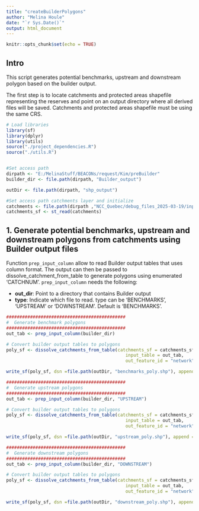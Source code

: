 ```yaml
---
title: "createBuilderPolygons"
author: "Melina Houle"
date: "`r Sys.Date()`"
output: html_document
---
```


```r
knitr::opts_chunk$set(echo = TRUE)
```

## Intro

This script generates potential benchmarks, upstream and downstream polygon based on the builder output. 

The first step is to locate catchments and protected areas shapefile representing the reserves and point on an output directory where all derived files will be saved. Catchments and protected areas shapefile must be using the same CRS. 

```r
# Load libraries
library(sf)
library(dplyr)
library(utils)
source("./project_dependencies.R")
source("./utils.R")


#Set access path 
dirpath <- "E:/MelinaStuff/BEACONs/request/Kim/preBuilder"
builder_dir <- file.path(dirpath, "Builder_output")

outDir <- file.path(dirpath, "shp_output")

#Set access path catchments layer and initialize
catchments <- file.path(dirpath ,"NCC_Quebec/debug_files_2025-03-19/input", "QC_catch.shp")
catchments_sf <- st_read(catchments)

```

## 1. Generate potential benchmarks, upstream and downstream polygons from catchments using Builder output files

Function `prep_input_column` allow to read Builder output tables that uses column format. The output can then be passed to dissolve_catchment_from_table to generate polygons using enumerated 'CATCHNUM'. `prep_input_column` needs the following:

- **out_dir**: Point to a directory that contains Builder output
- **type**: Indicate which file to read. type can be 'BENCHMARKS', 'UPSTREAM' or 'DOWNSTREAM'. Default is 'BENCHMARKS'.

```r
#############################################
#  Generate benchmark polygons
#############################################
out_tab <- prep_input_column(builder_dir)

# Convert builder output tables to polygons
poly_sf <- dissolve_catchments_from_table(catchments_sf = catchments_sf, 
                                             input_table = out_tab, 
                                             out_feature_id = "network")

write_sf(poly_sf, dsn =file.path(outDir, "benchmarks_poly.shp"), append = FALSE)

#############################################
#  Generate upstream polygons
#############################################
out_tab <- prep_input_column(builder_dir, "UPSTREAM")

# Convert builder output tables to polygons
poly_sf <- dissolve_catchments_from_table(catchments_sf = catchments_sf, 
                                             input_table = out_tab, 
                                             out_feature_id = "network")

write_sf(poly_sf, dsn =file.path(outDir, "upstream_poly.shp"), append = FALSE)

#############################################
#  Generate downstream polygons
#############################################
out_tab <- prep_input_column(builder_dir, "DOWNSTREAM")

# Convert builder output tables to polygons
poly_sf <- dissolve_catchments_from_table(catchments_sf = catchments_sf, 
                                             input_table = out_tab, 
                                             out_feature_id = "network")

write_sf(poly_sf, dsn =file.path(outDir, "downstream_poly.shp"), append = FALSE)
```